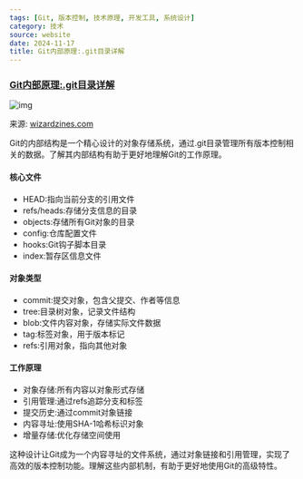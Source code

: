 ```yaml
---
tags: [Git, 版本控制, 技术原理, 开发工具, 系统设计]
category: 技术
source: website
date: 2024-11-17
title: Git内部原理:.git目录详解
---
```


### [Git内部原理:.git目录详解](https://wizardzines.com/comics/inside-git/)

![img](https://img.mengpeng.tech/i/2024/12/07/6753f2aaf2c34.webp)

来源: [wizardzines.com](https://wizardzines.com/comics/inside-git/)

Git的内部结构是一个精心设计的对象存储系统，通过.git目录管理所有版本控制相关的数据。了解其内部结构有助于更好地理解Git的工作原理。

#### 核心文件
- HEAD:指向当前分支的引用文件
- refs/heads:存储分支信息的目录
- objects:存储所有Git对象的目录
- config:仓库配置文件
- hooks:Git钩子脚本目录
- index:暂存区信息文件

#### 对象类型
- commit:提交对象，包含父提交、作者等信息
- tree:目录树对象，记录文件结构
- blob:文件内容对象，存储实际文件数据
- tag:标签对象，用于版本标记
- refs:引用对象，指向其他对象

#### 工作原理
- 对象存储:所有内容以对象形式存储
- 引用管理:通过refs追踪分支和标签
- 提交历史:通过commit对象链接
- 内容寻址:使用SHA-1哈希标识对象
- 增量存储:优化存储空间使用

这种设计让Git成为一个内容寻址的文件系统，通过对象链接和引用管理，实现了高效的版本控制功能。理解这些内部机制，有助于更好地使用Git的高级特性。 